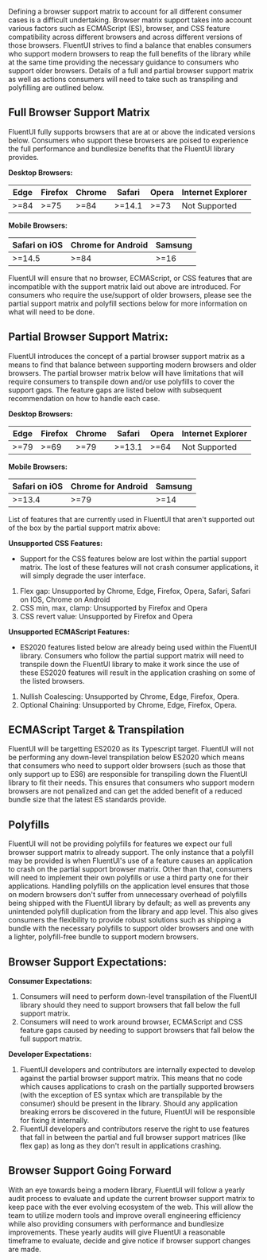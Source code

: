 
<Meta title="Concepts/Developer/Browser Support Matrix" />

Defining a browser support matrix to account for all different consumer cases is a difficult undertaking.
Browser matrix support takes into account various factors such as ECMAScript (ES), browser, and CSS
feature compatibility across different browsers and across different versions of those browsers.
FluentUI strives to find a balance that enables consumers who support modern browsers to reap the
full benefits of the library while at the same time providing the necessary guidance to consumers who
support older browsers. Details of a full and partial browser support matrix as well as actions consumers
will need to take such as transpiling and polyfilling are outlined below.

## Full Browser Support Matrix

FluentUI fully supports browsers that are at or above the indicated versions below. Consumers who support these browsers
are poised to experience the full performance and bundlesize benefits that the FluentUI library provides.

**Desktop Browsers:**

| Edge | Firefox | Chrome | Safari | Opera | Internet Explorer |
| ---- | ------- | ------ | ------ | ----- | ----------------- |
| >=84 | >=75    | >=84   | >=14.1 | >=73  | Not Supported     |

**Mobile Browsers:**

| Safari on iOS | Chrome for Android | Samsung |
| ------------- | ------------------ | ------- |
| >=14.5        | >=84               | >=16    |

FluentUI will ensure that no browser, ECMAScript, or CSS features that are incompatible with the support matrix laid out above are introduced.
For consumers who require the use/support of older browsers, please see the partial support matrix and polyfill sections below for more information
on what will need to be done.

## Partial Browser Support Matrix:

FluentUI introduces the concept of a partial browser support matrix as a means to find that balance between supporting modern browsers and older browsers.
The partial browser matrix below will have limitations that will require consumers to transpile down and/or use polyfills to cover the support gaps. The feature gaps
are listed below with subsequent recommendation on how to handle each case.

**Desktop Browsers:**

| Edge | Firefox | Chrome | Safari | Opera | Internet Explorer |
| ---- | ------- | ------ | ------ | ----- | ----------------- |
| >=79 | >=69    | >=79   | >=13.1 | >=64  | Not Supported     |

**Mobile Browsers:**

| Safari on iOS | Chrome for Android | Samsung |
| ------------- | ------------------ | ------- |
| >=13.4        | >=79               | >=14    |

List of features that are currently used in FluentUI that aren't supported out of the box by the partial support matrix above:

**Unsupported CSS Features:**

- Support for the CSS features below are lost within the partial support matrix. The lost of these features will not crash consumer applications,
  it will simply degrade the user interface.

1.  Flex gap: Unsupported by Chrome, Edge, Firefox, Opera, Safari, Safari on IOS, Chrome on Android
2.  CSS min, max, clamp: Unsupported by Firefox and Opera
3.  CSS revert value: Unsupported by Firefox and Opera

**Unsupported ECMAScript Features:**

- ES2020 features listed below are already being used within the FluentUI library. Consumers who follow the partial support matrix will need to transpile down
  the FluentUI library to make it work since the use of these ES2020 features will result in the application crashing on some of the listed browsers.

1. Nullish Coalescing: Unsupported by Chrome, Edge, Firefox, Opera.
2. Optional Chaining: Unsupported by Chrome, Edge, Firefox, Opera.

## ECMAScript Target & Transpilation

FluentUI will be targetting ES2020 as its Typescript target. FluentUI will not be performing any down-level transpilation below ES2020
which means that consumers who need to support older browsers (such as those that only support up to ES6) are responsible for transpiling down the FluentUI
library to fit their needs. This ensures that consumers who support modern browsers are not penalized and can get the added benefit of a reduced bundle size that
the latest ES standards provide.

## Polyfills

FluentUI will not be providing polyfills for features we expect our full browser support matrix to already support.
The only instance that a polyfill may be provided is when FluentUI's use of a feature causes an application to crash on
the partial support browser matrix. Other than that, consumers will need to implement their own polyfills or use a third party one for their
applications. Handling polyfills on the application level ensures that those on modern browsers don't suffer from unnecessary overhead of
polyfills being shipped with the FluentUI library by default; as well as prevents any unintended polyfill duplication from the library and app level.
This also gives consumers the flexibility to provide robust solutions such as shipping a bundle with the necessary polyfills to support older browsers and one with a lighter,
polyfill-free bundle to support modern browsers.

## Browser Support Expectations:

**Consumer Expectations:**

1. Consumers will need to perform down-level transpilation of the FluentUI library should they need to support browsers that fall below the full support matrix.
2. Consumers will need to work around browser, ECMAScript and CSS feature gaps caused by needing to support browsers that fall below the full support matrix.

**Developer Expectations:**

1. FluentUI developers and contributors are internally expected to develop against the partial browser support matrix.
   This means that no code which causes applications to crash on the partially supported browsers (with the exception of ES syntax which are transpilable by the consumer)
   should be present in the library. Should any application breaking errors be discovered in the future, FluentUI will be responsible for fixing it internally.
2. FluentUI developers and contributors reserve the right to use features that fall in between the partial and full browser support matrices (like flex gap) as
   long as they don't result in applications crashing.

## Browser Support Going Forward

With an eye towards being a modern library, FluentUI will follow a yearly audit process to evaluate and update the current browser support matrix to keep pace
with the ever evolving ecosystem of the web. This will allow the team to utilize modern tools and improve overall engineering efficiency while also providing
consumers with performance and bundlesize improvements. These yearly audits will give FluentUI a reasonable timeframe to evaluate, decide and give notice if browser support
changes are made.
